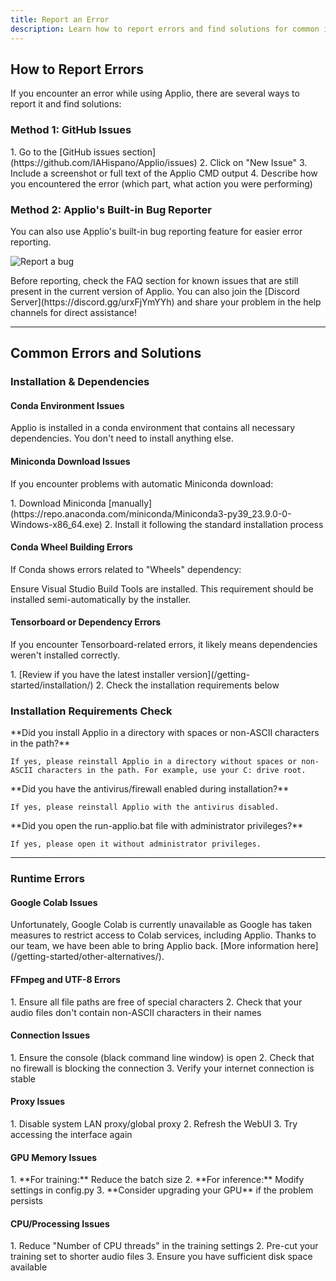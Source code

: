 ```yaml
---
title: Report an Error
description: Learn how to report errors and find solutions for common issues
---
```



## How to Report Errors

If you encounter an error while using Applio, there are several ways to report it and find solutions:

### Method 1: GitHub Issues

<Steps>
1. Go to the [GitHub issues section](https://github.com/IAHispano/Applio/issues)
2. Click on "New Issue"
3. Include a screenshot or full text of the Applio CMD output
4. Describe how you encountered the error (which part, what action you were performing)
</Steps>

### Method 2: Applio's Built-in Bug Reporter

You can also use Applio's built-in bug reporting feature for easier error reporting.

![Report a bug](/images/report-bug.png)

<Aside type="note">
Before reporting, check the FAQ section for known issues that are still present in the current version of Applio. You can also join the [Discord Server](https://discord.gg/urxFjYmYYh) and share your problem in the help channels for direct assistance!
</Aside>

---

## Common Errors and Solutions

### Installation & Dependencies

#### Conda Environment Issues

<Aside type="tip">
Applio is installed in a conda environment that contains all necessary dependencies. You don't need to install anything else.
</Aside>

#### Miniconda Download Issues

If you encounter problems with automatic Miniconda download:

<Steps>
1. Download Miniconda [manually](https://repo.anaconda.com/miniconda/Miniconda3-py39_23.9.0-0-Windows-x86_64.exe)
2. Install it following the standard installation process
</Steps>

#### Conda Wheel Building Errors

If Conda shows errors related to "Wheels" dependency:

<Aside type="caution">
Ensure Visual Studio Build Tools are installed. This requirement should be installed semi-automatically by the installer.
</Aside>

#### Tensorboard or Dependency Errors

If you encounter Tensorboard-related errors, it likely means dependencies weren't installed correctly.

<Steps>
1. [Review if you have the latest installer version](/getting-started/installation/)
2. Check the installation requirements below
</Steps>

### Installation Requirements Check

<Tabs>
  <TabItem label="Path Issues">
    <Aside type="caution">
      **Did you install Applio in a directory with spaces or non-ASCII characters in the path?**
    </Aside>
    
    If yes, please reinstall Applio in a directory without spaces or non-ASCII characters in the path. For example, use your C: drive root.
  </TabItem>
  
  <TabItem label="Antivirus/Firewall">
    <Aside type="caution">
      **Did you have the antivirus/firewall enabled during installation?**
    </Aside>
    
    If yes, please reinstall Applio with the antivirus disabled.
  </TabItem>
  
  <TabItem label="Administrator Privileges">
    <Aside type="caution">
      **Did you open the run-applio.bat file with administrator privileges?**
    </Aside>
    
    If yes, please open it without administrator privileges.
  </TabItem>
</Tabs>

---

### Runtime Errors

#### Google Colab Issues

<Aside type="note">
Unfortunately, Google Colab is currently unavailable as Google has taken measures to restrict access to Colab services, including Applio. Thanks to our team, we have been able to bring Applio back. [More information here](/getting-started/other-alternatives/).
</Aside>

#### FFmpeg and UTF-8 Errors

<Steps>
1. Ensure all file paths are free of special characters
2. Check that your audio files don't contain non-ASCII characters in their names
</Steps>

#### Connection Issues

<Steps>
1. Ensure the console (black command line window) is open
2. Check that no firewall is blocking the connection
3. Verify your internet connection is stable
</Steps>

#### Proxy Issues

<Steps>
1. Disable system LAN proxy/global proxy
2. Refresh the WebUI
3. Try accessing the interface again
</Steps>

#### GPU Memory Issues

<Steps>
1. **For training:** Reduce the batch size
2. **For inference:** Modify settings in config.py
3. **Consider upgrading your GPU** if the problem persists
</Steps>

#### CPU/Processing Issues

<Steps>
1. Reduce "Number of CPU threads" in the training settings
2. Pre-cut your training set to shorter audio files
3. Ensure you have sufficient disk space available
</Steps>
